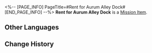 <%-- [PAGE_INFO]
PageTitle=#Rent for Aurum Alley Dock#
[END_PAGE_INFO] --%>
{{Item Infobox
|id          = 140250
|image       = Item Rent for Aurum Alley Dock.png{{subst:void|<!--$UPLOAD:<<SpriteOutput/ItemFigures/140247.png>-<Item Rent for Aurum Alley Dock.png>-<Item Icons>>-->}}
|type        = Mission Item
|invCategory = Missions
|rarity      = 3
|effect      = 
|description = The most tangible achievement of the Aurum Alley revival project. It demonstrates that the Alley still has plenty of life in it.
}}
'''Rent for Aurum Alley Dock''' is a [[Mission Item]].

==Other Languages==
{{Other Languages
|en   = Rent for Aurum Alley Dock
|zhs  = 金人巷码头租金
|zht  = 金人巷碼頭租金
|ja   = 金人巷埠頭の賃料
|ko   = 금 조각상 거리 부두 임대료
|es   = Renta del muelle del Callejón Aurum
|fr   = Loyer des docks de l'allée des Aurums
|ru   = Плата за аренду причала
|th   = ค่าเช่าท่าเรือตรอก Aurum
|vi   = Tiền Thuê Bến Cảng Phố Kim Nhân
|de   = Miete für das Aurum-Allee-Dock
|id   = Biaya Sewa Dermaga Aurum Alley
|pt   = Aluguel da Doca do Beco Aurum
}}

==Change History==
{{Change History|1.3}}